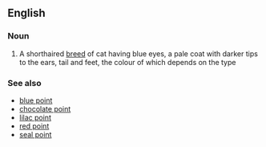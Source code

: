 ==English==
{{Wikipedia|Siamese (cat)}}
===Noun===
{{en-noun|sg=[[Siamese]] [[cat]]}}

# A shorthaired [[breed]] of cat having blue eyes, a pale coat with darker tips to the ears, tail and feet, the colour of which depends on the type

===See also===
*[[blue point]]
*[[chocolate point]]
*[[lilac point]]
*[[red point]]
*[[seal point]]